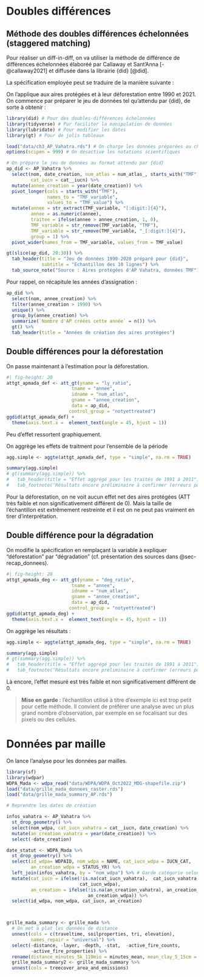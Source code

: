 # Doubles différences

## Méthode des doubles différences échelonnées (staggered matching)

Pour réaliser un diff-in-diff, on va utiliser la méthode de différence de différences échelonnées élaboréé par Callaway et Sant'Anna [-@callaway2021] et diffusée dans la librairie {did} [@did].

La spécification employée peut se traduire de la manière suivante :

On l'applique aux aires protégées et à leur déforestation entre 1990 et 2021. On commence par préparer le jeu de données tel qu'attendu par {did}, de sorte à obtenir :

```r
library(did) # Pour des doubles-différences échelonnées
library(tidyverse) # Pur faciliter la manipulation de données
library(lubridate) # Pour modifier les dates
library(gt) # Pour de jolis tableaux

load("data/ch3_AP_Vahatra.rds") # On charge les données préparées au chapitre 3
options(scipen = 999) # On désactive les notations scientifiques

# On prépare le jeu de données au format attendu par {did}
ap_did <- AP_Vahatra %>%
  select(nom, date_creation, num_atlas = num_atlas_, starts_with("TMF"),
         cat_iucn = cat__iucn) %>%
  mutate(annee_creation = year(date_creation)) %>%
  pivot_longer(cols = starts_with("TMF"), 
               names_to = "TMF_variable", 
               values_to = "TMF_value") %>%
  mutate(annee = str_extract(TMF_variable, "[:digit:]{4}"),
         annee = as.numeric(annee),
         traitee = ifelse(annee > annee_creation, 1, 0),
         TMF_variable = str_remove(TMF_variable, "TMF"),
         TMF_variable = str_remove(TMF_variable, "_[:digit:]{4}"),
         group = 1) %>%
  pivot_wider(names_from = TMF_variable, values_from = TMF_value)

gt(slice(ap_did, 20:30)) %>%
  tab_header(title = "Jeu de données 1990-2020 préparé pour {did}",
             subtitle = "Echantillon des 10 lignes") %>%
  tab_source_note("Source : Aires protégées d'AP Vahatra, données TMF")
```

Pour rappel, on récapitule les années d'assignation : 

```r
ap_did %>%
  select(nom, annee_creation) %>%
  filter(annee_creation > 1990) %>%
  unique() %>%
  group_by(annee_creation) %>%
  summarize(`Nombre d'AP créées cette année` = n()) %>%
  gt() %>%
  tab_header(title = "Années de création des aires protégées")
```


## Double différences pour la déforestation

On passe maintenant à l'estimation pour la déforestation.

```r
#| fig-height: 20
attgt_apmada_def <- att_gt(yname = "ly_ratio",
                        tname = "annee",
                        idname = "num_atlas",
                        gname = "annee_creation",
                        data = ap_did,
                       control_group = "notyettreated")
ggdid(attgt_apmada_def) +
  theme(axis.text.x =  element_text(angle = 45, hjust = 1))
```

Peu d'effet ressortent graphiquement. 

On aggrège les effets de traitment pour l'ensemble de la période
```r
agg.simple <- aggte(attgt_apmada_def, type = "simple", na.rm = TRUE)

summary(agg.simple)
# gt(summary(agg.simple)) %>%
#   tab_header(title = "Effet aggrégé pour les traités de 1991 à 2011") %>%
#   tab_footnote("Résultats encore préliminaire à confirmer (erreurs possibles)")

```

Pour la déforestation, on ne voit aucun effet net des aires protégées (ATT très faible et non significativement différent de 0). Mais la taille de l'échantillon est extrêmement restreinte et il est on ne peut pas vraiment en tirer d'interprétation.

## Double différence pour la dégradation

On modifie la spécification en remplaçant la variable à expliquer "déforestation" par "dégradation" (cf. présentation des sources dans @sec-recap_donnees).

```r
#| fig-height: 20
attgt_apmada_deg <- att_gt(yname = "deg_ratio",
                        tname = "annee",
                        idname = "num_atlas",
                        gname = "annee_creation",
                        data = ap_did,
                       control_group = "notyettreated")
ggdid(attgt_apmada_deg) +
  theme(axis.text.x =  element_text(angle = 45, hjust = 1))
```

On aggrège les résultats :

```r
agg.simple <- aggte(attgt_apmada_deg, type = "simple", na.rm = TRUE)

summary(agg.simple)
# gt(summary(agg.simple)) %>%
#   tab_header(title = "Effet aggrégé pour les traités de 1991 à 2011") %>%
#   tab_footnote("Résultats encore préliminaire à confirmer (erreurs possibles)")

```

Là encore, l'effet mesuré est très faible et non significativement différent de 0.

> **Mise en garde :** l'échantillon utilisé à titre d'exemple ici est trop petit pour cette méthode. Il convient de préférer une analyse avec un plus grand nombre d'observation, par exemple en se focalisant sur des pixels ou des cellules.

# Données par maille

On lance l'analyse pour les données par mailles. 
```r
library(sf)
library(wdpar)
WDPA_Mada <- wdpa_read("data/WDPA/WDPA_Oct2022_MDG-shapefile.zip")
load("data/grille_mada_donnees_raster.rds")
load("data/grille_mada_summary_AP.rds")

# Reprendre les dates de création

infos_vahatra <- AP_Vahatra %>%
  st_drop_geometry() %>%
  select(nom_wdpa, cat_iucn_vahatra = cat__iucn, date_creation) %>%
  mutate(an_creation_vahatra = year(date_creation)) %>%
  select(-date_creation)

date_statut <- WDPA_Mada %>%
  st_drop_geometry() %>%
  select(id_wdpa= WDPAID, nom_wdpa = NAME, cat_iucn_wdpa = IUCN_CAT, 
         an_creation_wdpa = STATUS_YR) %>%
  left_join(infos_vahatra, by = "nom_wdpa") %>% # Garde catégorie selon Vahatra
  mutate(cat_iucn = ifelse(!is.na(cat_iucn_vahatra),  cat_iucn_vahatra, 
                           cat_iucn_wdpa),
         an_creation = ifelse(!is.na(an_creation_vahatra), an_creation_vahatra, 
                              an_creation_wdpa)) %>%
  select(id_wdpa, nom_wdpa, cat_iucn, an_creation)



grille_mada_summary <- grille_mada %>%
  # On met à plat les données de distance
  unnest(cols = c(traveltime, soilproperties, tri, elevation),
         names_repair = "universal") %>%
  select(-distance, -layer, -depth, -stat,  -active_fire_counts, 
         -active_fire_properties) %>%
  rename(distance_minutes_5k_110mio = minutes_mean, mean_clay_5_15cm = mean) %>%
  grille_mada_summary2 <- grille_mada_summary %>%
  unnest(cols = treecover_area_and_emissions)


```
